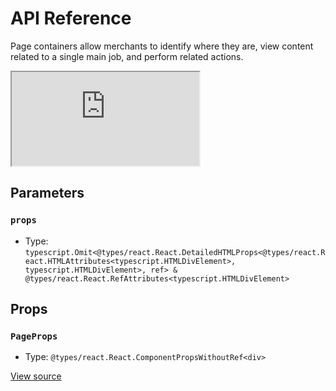 # API Reference

Page containers allow merchants to identify where they are, view content related to a single main job, and perform related actions.

<iframe src="https://620e870c28c4ae003a705d42-nffakyexju.chromatic.com/?path=/story/components-page--play&full=1&shortcuts=false&singleStory=true" 
    style={{"width":"100%","height":600,"border":0,"borderRadius":4}}></iframe>

## Parameters

### `props`

- Type: `typescript.Omit<@types/react.React.DetailedHTMLProps<@types/react.React.HTMLAttributes<typescript.HTMLDivElement>, typescript.HTMLDivElement>, ref> & @types/react.React.RefAttributes<typescript.HTMLDivElement>`

## Props

### `PageProps`

- Type: `@types/react.React.ComponentPropsWithoutRef<div>`

[View source](https://github.com/vtex/shoreline/blob/211950c16/packages/components/src/page/page.tsx#L17)
